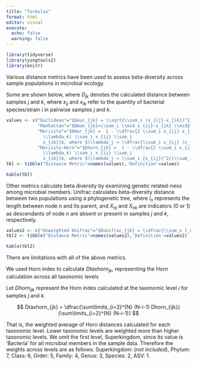 ```yaml
---
title: "formulas"
format: html
editor: visual
execute: 
  echo: false
  warning: false
---
```


```r
library(tidyverse)
library(yingtools2)
library(knitr)
```

Various distance metrics have been used to assess beta-diversity across sample populations in microbial ecology.

Some are shown below, where $D_{jk}$ denotes the calculated distance between samples $j$ and $k$, where $x_{ij}$ and $x_{ik}$ refer to the quantity of bacterial species/strain $i$ in pairwise samples $j$ and $k$.

```r
values <- c("Euclidean"="$Deuc_{jk} = \\sqrt{\\sum_i (x_{ij}-x_{ik})^2}$",
            "Manhattan"="$Dman_{jk}=\\sum_i \\mid x_{ij}-x_{ik} \\mid$",
            "Morisita"="$Dmor_{jk} =  1 - \\dfrac{2 \\sum_i x_{ij} x_{ik}}{(\\lambda_j +
              \\lambda_k) \\sum_i x_{ij} \\sum_i
              x_{ik}}$, where $\\lambda_j = \\dfrac{\\sum_i x_{ij} (x_{ij} - 1)}{\\sum_i x_{ij} \\sum_i (x_{ij} - 1)}$",
            "Morisita-Horn"="$Dhorn_{jk} =  1 - \\dfrac{2 \\sum_i x_{ij} x_{ik}}{(\\lambda_j +
              \\lambda_k) \\sum_i x_{ij} \\sum_i
              x_{ik}}$, where $\\lambda_j = \\sum_i {x_{ij}}^2/(\\sum_i x_{ij})^2$")
tbl <- tibble("Distance Metric"=names(values),'Definition'=values)

kable(tbl)
```

Other metrics calculate beta diversity by examining genetic related-ness among microbial members. Unifrac calculates beta-diversity distance between two populations using a phylogenetic tree, where $l_n$ represents the length between node $n$ and its parent, and $X_{nj}$ and $X_{nk}$ are indicators (0 or 1) as descendants of node $n$ are absent or present in samples $j$ and $k$, respectively.

```r
values2 <- c("Unweighted Unifrac"="$Dunifrac_{jk} = \\dfrac{\\sum_n l_n \\mid A_n - B_n \\mid}{\\sum_n l_n \\max(X_{nj}, X_{nk})}$")
tbl2 <- tibble("Distance Metric"=names(values2),'Definition'=values2)

kable(tbl2)
```

There are limitations with all of the above metrics.



We used Horn index to calculate $Dtaxhorn_{jk}$, representing the Horn calculation across all taxonomic levels

Let $Dhorn_{ijk}$ represent the Horn index calculated at the taxonomic level $i$ for samples $j$ and $k$.

$$
Dtaxhorn_{jk} = \dfrac{\sum\limits_{i=2}^{N} (N-i-1) Dhorn_{ijk}}{\sum\limits_{i=2}^{N} (N-i-1)}
$$

That is, the weighted average of Horn distances calculated for each taxonomic level. Lower taxonomic levels are weighted more than higher taxonomic levels. We omit the first level, Superkingdom, since its value is 'Bacteria' for all microbial members in the sample data. Therefore the weights across levels are as follows: Superkingdom: (_not included_), Phylum: 7, Class: 6, Order: 5, Family: 4, Genus: 3, Species: 2, ASV: 1.



